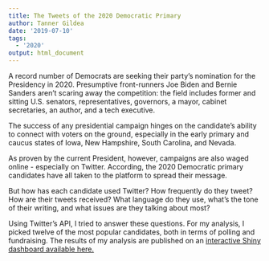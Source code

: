 ```yaml
---
title: The Tweets of the 2020 Democratic Primary
author: Tanner Gildea
date: '2019-07-10'
tags:
  - '2020'
output: html_document
---
```


A record number of Democrats are seeking their party's nomination for the Presidency in 2020. Presumptive front-runners Joe Biden and Bernie Sanders aren't scaring away the competition: the field includes former and sitting U.S. senators, representatives, governors, a mayor, cabinet secretaries, an author, and a tech executive.


The success of any presidential campaign hinges on the candidate's ability to connect with voters on the ground, especially in the early primary and caucus states of Iowa, New Hampshire, South Carolina, and Nevada.


As proven by the current President, however, campaigns are also waged online - especially on Twitter. According, the 2020 Democratic primary candidates have all taken to the platform to spread their message.


But how has each candidate used Twitter? How frequently do they tweet? How are their tweets received? What language do they use, what's the tone of their writing, and what issues are they talking about most?


Using Twitter's API, I tried to answer these questions. For my analysis, I picked twelve of the most popular candidates, both in terms of polling and fundraising. The results of my analysis are published on an [interactive Shiny dashboard available here.](https://wtannergildea.shinyapps.io/2020-Dems_2/)


